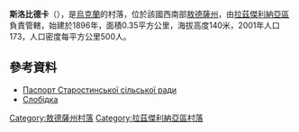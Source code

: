 {{coord|46|55|43|N|30|4|47|E|scale:30000|display=title}}

'''斯洛比德卡'''（{{lang-uk|Слобідка}}），是[[烏克蘭|烏克蘭]]的村落，位於該國西南部[[敖德薩州|敖德薩州]]，由[[拉茲傑利納亞區|拉茲傑利納亞區]]負責管轄，始建於1896年，面積0.35平方公里，海拔高度140米，2001年人口173，人口密度每平方公里500人。

==參考資料==
*[http://rozdilna-rda.odessa.gov.ua/files/rozdilna-rda/files/PASPORT/starostino.pdf Паспорт Старостинської сільської ради]
*[http://w1.c1.rada.gov.ua/pls/z7502/A005?rf7571=23089 Слобідка]{{dead link|date=2017年12月 |bot=InternetArchiveBot |fix-attempted=yes }}

{{DEFAULTSORT:Слобідка}}
[[Category:敖德薩州村落|Category:敖德薩州村落]]
[[Category:拉茲傑利納亞區村落|Category:拉茲傑利納亞區村落]]


{{Odessa-geo-stub}}